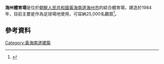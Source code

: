 {{Infobox venue
| name                   = 
| nickname               = 
| native_name            = 
| native_name_lang       = 
| fullname               = 
| former names           = 
| logo_image             = 
| logo_caption           = 
| image                  = Haeju Stadium.jpg
| image_size             = 
| image_alt              = 
| caption                = 
| pushpin_map            = 
| pushpin_mapsize        = 
| pushpin_map_caption    = 
| pushpin_label_position = 
| pushpin_relief         = 
| address                = 
| location               = 
| coordinates            = <!-- {{Coord|LAT|LON|type:landmark|display=inline,title}} -->
| elevation              = <!-- {{cvt|...|ft|m}} or {{cvt|...|m|ft}} -->
| type                   = 
| genre                  = 
| broke_ground           = 
| built                  = 
| opened                 = <!-- {{Start date|YYYY|MM|DD|df=y}} -->
| renovated              = 
| expanded               = 
| closed                 = 
| demolished             = 
| owner                  = 
| operator               = 
| surface                = 
| scoreboard             = 
| production             = 
| cost                   = 
| architect              = 
| builder                = 
| project_manager        = 
| structural engineer    = 
| services engineer      = 
| general_contractor     = 
| main_contractors       = 
| seating_type           = 
| capacity               = 
| suites                 = 
| record_attendance      = 
| dimensions             = 
| field_shape            = 
| acreage                = 
| volume                 = 
| tenants                = 
| embedded               = 
| website                = <!-- {{URL|example.com}} -->
| publictransit          = 
}}
'''海州體育場'''是位於[[朝鮮人民共和國|朝鮮人民共和國]][[黃海南道|黃海南道]][[海州市|海州市]]的綜合體育場，建造於1984年，目前主要是作為足球場地使用，可容納25,000名觀眾<ref>{{cite web |url=http://www.worldstadiums.com/asia/countries/north_korea.shtml |title=Stadiums in North Korea |date=2013-05-20 |work= |publisher=World Stadiums |accessdate=2013-05-20 |quote= |archiveurl=https://www.webcitation.org/6GkmApn1e?url=http://www.worldstadiums.com/asia/countries/north_korea.shtml |archivedate=2013-05-20 |deadurl=no }}</ref>。

==參考資料==
{{reflist}}

[[Category:黃海南道建築|Category:黃海南道建築]]